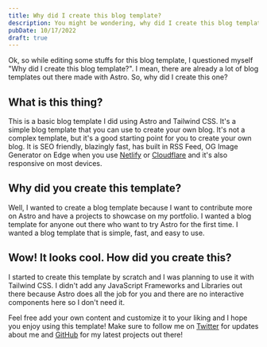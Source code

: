 ```yaml
---
title: Why did I create this blog template?
description: You might be wondering, why did I create this blog template using Astro?
pubDate: 10/17/2022
draft: true
---
```



Ok, so while editing some stuffs for this blog template, I questioned myself "Why did I create this blog template?". I mean, there are already a lot of blog templates out there made with Astro. So, why did I create this one?

## What is this thing?

This is a basic blog template I did using Astro and Tailwind CSS. It's a simple blog template that you can use to create your own blog. It's not a complex template, but it's a good starting point for you to create your own blog. It is SEO friendly, blazingly fast, has built in RSS Feed, OG Image Generator on Edge when you use [Netlify](https://netlify.com) or [Cloudflare](https://pages.cloudflare.com) and it's also responsive on most devices.

## Why did you create this template?

Well, I wanted to create a blog template because I want to contribute more on Astro and have a projects to showcase on my portfolio. I wanted a blog template for anyone out there who want to try Astro for the first time. I wanted a blog template that is simple, fast, and easy to use.

## Wow! It looks cool. How did you create this?

I started to create this template by scratch and I was planning to use it with Tailwind CSS. I didn't add any JavaScript Frameworks and Libraries out there because Astro does all the job for you and there are no interactive components here so I don't need it.

Feel free add your own content and customize it to your liking and I hope you enjoy using this template! Make sure to follow me on [Twitter](https://twitter.com/lancerossdev) for updates about me and [GitHub](https://github.com/lancerossdev) for my latest projects out there!

